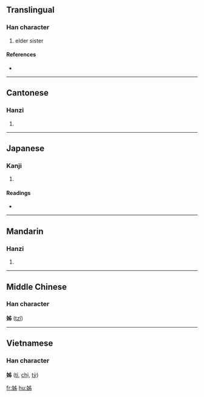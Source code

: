 {{also|姉}}
==Translingual==

===Han character===
{{Han char|rn=38|rad=女|as=05|sn=8|four=4042<sub>7</sub>|canj=女中X竹 (VLXH)}}

# elder sister

====References====
* {{Han ref|kx=0258.150|dkj=06164|dj=0523.200|hdz=21032.090|uh=59CA|ud=22986|bh=A96E|bd=43374}}

----

==Cantonese==

===Hanzi===
{{yue-hanzi|jyut=|y=ji2}}

# {{defn|Cantonese}}

----

==Japanese==

===Kanji===
{{ja-kanji|grade=|rs=女05}}

# {{defn|Japanese}}

====Readings====
* {{ja-readings|on=[[し]] (shi)|kun=[[あね]] (ane), [[はは]] (haha)}}

----

==Mandarin==

===Hanzi===
{{cmn-hanzi|pin=[[zǐ]] ([[zi3]])|wg=tzu<sup>3</sup>}}

# {{defn|Mandarin}}

----

==Middle Chinese==
===Han character===
'''姊''' ([[tzǐ]])

----

==Vietnamese==
===Han character===
'''姊''' ([[tỉ]], [[chị]], [[tỷ]])

[[fr:姊]]
[[hu:姊]]